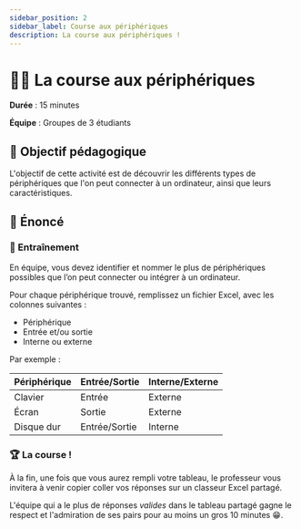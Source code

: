 ```yaml
---
sidebar_position: 2
sidebar_label: Course aux périphériques
description: La course aux périphériques !
---
```


# 🏃‍♀️ La course aux périphériques

**Durée** : 15 minutes

**Équipe** : Groupes de 3 étudiants

## 🎯 Objectif pédagogique

L'objectif de cette activité est de découvrir les différents types de
périphériques que l'on peut connecter à un ordinateur, ainsi que leurs
caractéristiques.

## 📜 Énoncé

### 🚩 Entraînement

En équipe, vous devez identifier et nommer le plus de périphériques possibles
que l’on peut connecter ou intégrer à un ordinateur.

Pour chaque périphérique trouvé, remplissez un fichier Excel, avec les colonnes suivantes :

- Périphérique
- Entrée et/ou sortie
- Interne ou externe

Par exemple :

| Périphérique | Entrée/Sortie | Interne/Externe |
|--------------|---------------|-----------------|
| Clavier      | Entrée        | Externe         |
| Écran        | Sortie        | Externe         |
| Disque dur   | Entrée/Sortie | Interne         |

### 🏆 La course !

À la fin, une fois que vous aurez rempli votre tableau, le professeur vous
invitera à venir copier coller vos réponses sur un classeur Excel partagé.

L'équipe qui a le plus de réponses *valides* dans le tableau partagé gagne 
le respect et l'admiration de ses pairs pour au moins un gros 10 minutes 😁.

